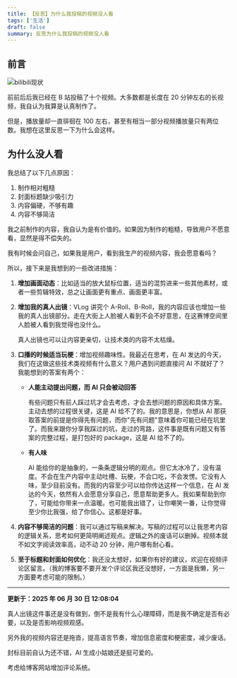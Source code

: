 ```yaml
---
title: 【反思】为什么我投稿的视频没人看
tags: ['生活']
draft: false
summary: 反思为什么我投稿的视频没人看
---
```


## 前言

![bilibili现状](https://phzdoc.oss-cn-beijing.aliyuncs.com/uPic/N3ObD0.png)

前前后后我已经在 B 站投稿了十个视频。大多数都是长度在 20 分钟左右的长视频，我自认为我算是认真制作了。

但是，播放量却一直徘徊在 100 左右，甚至有相当一部分视频播放量只有两位数。我想在这里反思一下为什么会这样。

## 为什么没人看

我总结了以下几点原因：

1. 制作相对粗糙
2. 封面标题缺少吸引力
3. 内容偏硬，不够有趣
4. 内容不够简洁

我之前制作的内容，我自认为是有价值的。如果因为制作的粗糙，导致用户不愿意看，显然是得不偿失的。

我有时候会问自己，如果我是用户，看到我生产的视频内容，我会愿意看吗？

所以，接下来是我想到的一些改进措施：

1. **增加画面动态**：比如适当的放大鼠标位置，适当的混剪进来一些其他素材，或者一些剪辑特效，总之让画面更有重点、画面更丰富。

2. **增加我的真人出镜**：VLog 讲究个 A-Roll、B-Roll，我的内容应该也增加一些我的真人出镜部分。走在大街上人脸被人看到不会不好意思，在这赛博空间里人脸被人看到我觉得也没什么。

   真人出镜也可以让内容更亲切，让技术类的内容不太枯燥。

3. **口播的时候适当玩梗**：增加视频趣味性。我最近在思考，在 AI 发达的今天，我们在这做这些技术类视频有什么意义？用户遇到问题直接问 AI 不就好了？我能想到的答案有两个：

   - **人能主动提出问题，而 AI 只会被动回答**

     有些问题只有前人踩过坑才会去考虑，才会去想问题的原因和具体方案。主动去想的过程很关键，这是 AI 给不了的。我的意思是，你想从 AI 那获取答案的前提是你得先有问题，而你"先有问题"意味着你可能已经在坑里了。而我来跟你分享我踩过的坑，走过的弯路，这件事是既有问题又有答案的完整过程，是打包好的 package，这是 AI 给不了的。

   - **有人味**

     AI 能给你的是抽象的，一条条逻辑分明的观点。但它太冰冷了，没有温度。不会在生产内容中主动吐槽、玩梗，不会口吃，不会发愣。它没有人味，至少目前没有。而我的内容至少可以给你传达这样一个信息，在 AI 发达的今天，依然有人会愿意分享自己，愿意帮助更多人。我如果帮助到你了，可能给你带来一点温暖。也可能我出错了，让你嘲笑一番，让你觉得至少你比我强，给了你信心。这都是好事。

4. **内容不够简洁的问题**：我可以通过写稿来解决。写稿的过程可以让我思考内容的逻辑关系，思考如何更简明阐述观点。逻辑之外的废话可以删掉。视频本就不如文字阅读效率高，动不动 20 分钟，用户哪有耐心看。

5. **至于标题和封面如何优化**：我还没太想好，如果你有好的建议，欢迎在视频评论区留言。（我的博客要不要开发个评论区我还没想好，一方面是我懒，另一方面要考虑可能的限制。）

---

**更新于：2025 年 06 月 30 日 12:08:04**

真人出镜这件事还是没有做到，倒不是我有什么心理障碍，而是我不确定是否有必要，以及是否影响视频观感。

另外我的视频内容还是拖沓，提高语言节奏，增加信息密度和梗密度，减少废话。

封标目前自认为还不错，AI 生成小姑娘还是挺可爱的。

考虑给博客网站增加评论系统。
